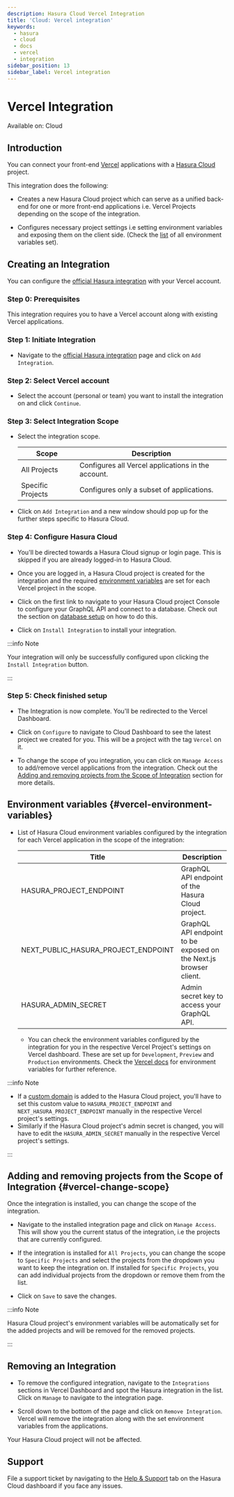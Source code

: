 ```yaml
---
description: Hasura Cloud Vercel Integration
title: 'Cloud: Vercel integration'
keywords:
  - hasura
  - cloud
  - docs
  - vercel
  - integration
sidebar_position: 13
sidebar_label: Vercel integration
---
```



# Vercel Integration

<div className='badge badge--primary heading-badge'>Available on: Cloud</div>

## Introduction

You can connect your front-end [Vercel](https://vercel.com/dashboard) applications with a
[Hasura Cloud](https://cloud.hasura.io/) project.

This integration does the following:

- Creates a new Hasura Cloud project which can serve as a unified back-end for one or more front-end applications i.e.
  Vercel Projects depending on the scope of the integration.

- Configures necessary project settings i.e setting environment variables and exposing them on the client side. (Check
  the [list](#vercel-environment-variables) of all environment variables set).

  <Thumbnail src='/img/projects/integrations/vercel/hasura-vercel.png' alt='Hasura Vercel Integration' width='1146px' />

## Creating an Integration

You can configure the [official Hasura integration](https://vercel.com/integrations/hasura) with your Vercel account.

<Thumbnail
  src='/img/projects/integrations/vercel/hasura-vercel-integration.png'
  alt='Hasura Official Integration page'
  width='1146px'
/>

### Step 0: Prerequisites

This integration requires you to have a Vercel account along with existing Vercel applications.

### Step 1: Initiate Integration

- Navigate to the [official Hasura integration](https://vercel.com/integrations/hasura-v1) page and click on
  `Add Integration`.

  <Thumbnail src='/img/projects/integrations/vercel/add-integration-button.png' alt='Add Integration Button' width='1146px' />

### Step 2: Select Vercel account

- Select the account (personal or team) you want to install the integration on and click `Continue`.

  <Thumbnail src='/img/projects/integrations/vercel/vercel-account-scope.png' alt='Vercel Account Scope' width='400px' />

### Step 3: Select Integration Scope

- Select the integration scope.

  | Scope             | Description                                        |
  | ----------------- | -------------------------------------------------- |
  | All Projects      | Configures all Vercel applications in the account. |
  | Specific Projects | Configures only a subset of applications.          |

  <Thumbnail src='/img/projects/integrations/vercel/selected-projects.png' alt='Vercel selected projects' width='400px' />

- Click on `Add Integration` and a new window should pop up for the further steps specific to Hasura Cloud.

### Step 4: Configure Hasura Cloud

- You'll be directed towards a Hasura Cloud signup or login page. This is skipped if you are already logged-in to Hasura
  Cloud.

- Once you are logged in, a Hasura Cloud project is created for the integration and the required
  [environment variables](#vercel-environment-variables) are set for each Vercel project in the scope.

  <Thumbnail src='/img/projects/integrations/vercel/setup-progress.png' alt='Setup Progress' width='600px' />

- Click on the first link to navigate to your Hasura Cloud project Console to configure your GraphQL API and connect to
  a database. Check out the section on [database setup](/projects/create.mdx#cloud-projects-db-setup) on how to do this.

  <Thumbnail src='/img/projects/integrations/vercel/visit-console.png' alt='Visit Console Button' width='600px' />

- Click on `Install Integration` to install your integration.

  <Thumbnail src='/img/projects/integrations/vercel/install-integration.png' alt='Finish Setup Button' width='600px' />

:::info Note

Your integration will only be successfully configured upon clicking the `Install Integration` button.

:::

### Step 5: Check finished setup

- The Integration is now complete. You'll be redirected to the Vercel Dashboard.

  <Thumbnail src='/img/projects/integrations/vercel/integration-complete.png' alt='Integration Complete' width='1146px' />

- Click on `Configure` to navigate to Cloud Dashboard to see the latest project we created for you. This will be a
  project with the tag `Vercel` on it.

  <Thumbnail src='/img/projects/integrations/vercel/vercel-tag-project.png' alt='Integration Complete' width='1146px' />

- To change the scope of you integration, you can click on `Manage Access` to add/remove vercel applications from the
  integration. Check out the [Adding and removing projects from the Scope of Integration](#vercel-change-scope) section
  for more details.

## Environment variables {#vercel-environment-variables}

- List of Hasura Cloud environment variables configured by the integration for each Vercel application in the scope of
  the integration:

  | Title                               | Description                                                       |
  | ----------------------------------- | ----------------------------------------------------------------- |
  | HASURA_PROJECT_ENDPOINT             | GraphQL API endpoint of the Hasura Cloud project.                 |
  | NEXT_PUBLIC_HASURA_PROJECT_ENDPOINT | GraphQL API endpoint to be exposed on the Next.js browser client. |
  | HASURA_ADMIN_SECRET                 | Admin secret key to access your GraphQL API.                      |

  - You can check the environment variables configured by the integration for you in the respective Vercel Project's
    settings on Vercel dashboard. These are set up for `Development`, `Preview` and `Production` environments. Check the
    [Vercel docs](https://vercel.com/docs/concepts/projects/environment-variables) for environment variables for further
    reference.

    <Thumbnail src='/img/projects/integrations/vercel/environment-variables.png' alt='Environment variables' width='1146px' />

:::info Note

- If a [custom domain](/projects/domains.mdx) is added to the Hasura Cloud project, you'll have to set this custom value
  to `HASURA_PROJECT_ENDPOINT` and `NEXT_HASURA_PROJECT_ENDPOINT` manually in the respective Vercel project's settings.
- Similarly if the Hasura Cloud project's admin secret is changed, you will have to edit the `HASURA_ADMIN_SECRET`
  manually in the respective Vercel project's settings.

:::

## Adding and removing projects from the Scope of Integration {#vercel-change-scope}

Once the integration is installed, you can change the scope of the integration.

- Navigate to the installed integration page and click on `Manage Access`. This will show you the current status of the
  integration, i.e the projects that are currently configured.

  <Thumbnail src='/img/projects/integrations/vercel/manage-access-button.png' alt='Manage Access Button' width='1146px' />

- If the integration is installed for `All Projects`, you can change the scope to `Specific Projects` and select the
  projects from the dropdown you want to keep the integration on. If installed for `Specific Projects`, you can add
  individual projects from the dropdown or remove them from the list.

  <Thumbnail src='/img/projects/integrations/vercel/manage-access-projects.png' alt='Manage Access For Projects' width='400px' />

- Click on `Save` to save the changes.

:::info Note

Hasura Cloud project's environment variables will be automatically set for the added projects and will be removed for
the removed projects.

:::

## Removing an Integration

- To remove the configured integration, navigate to the `Integrations` sections in Vercel Dashboard and spot the Hasura
  integration in the list. Click on `Manage` to navigate to the integration page.

  <Thumbnail src='/img/projects/integrations/vercel/integration-tab.png' alt='Vercel Integration Tab' width='1146px' />

- Scroll down to the bottom of the page and click on `Remove Integration`. Vercel will remove the integration along with
  the set environment variables from the applications.

  <Thumbnail src='/img/projects/integrations/vercel/remove-integration.png' alt='Remove Vercel Integration' width='1146px' />

Your Hasura Cloud project will not be affected.

## Support

File a support ticket by navigating to the [Help & Support](https://cloud.hasura.io/support/create-ticket) tab on the
Hasura Cloud dashboard if you face any issues.
